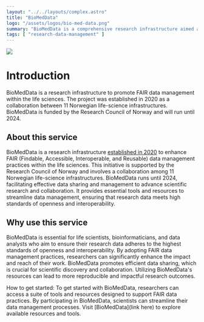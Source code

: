 ```yaml
---
layout: "../../layouts/complex.astro"
title: "BioMedData"
logo: "/assets/logos/bio-med-data.png"
summary: "BioMedData is a comprehensive research infrastructure aimed at enhancing FAIR data management practices within the life sciences."
tags: [ "research-data-management" ]
---
```


![](/assets/logos/bio-med-data.png)

# Introduction

BioMedData is a research infrastructure to promote FAIR data management within the life sciences. The project was established in 2020 as a collaboration between 11 Norwegian life-science infrastructures. BioMedData is funded by the Research Council of Norway and will run until 2024.

## About this service

BioMedData is a research infrastructure [established in 2020](https://elixir.no/news/27/63/BioMedData-kicked-off-today) to enhance FAIR (Findable, Accessible, Interoperable, and Reusable) data management practices within the life sciences. This initiative is supported by the Research Council of Norway and involves a collaboration among 11 Norwegian life-science infrastructures. BioMedData runs until 2024, facilitating effective data sharing and management to advance scientific research and collaboration. It provides essential tools and resources to streamline data management, ensuring that research data meets high standards of openness and interoperability.

## Why use this service

BioMedData is essential for life scientists, bioinformaticians, and data analysts who aim to ensure their research data adheres to the highest standards of openness and interoperability. By adopting FAIR data management practices, researchers can significantly enhance the impact and reach of their work. BioMedData promotes efficient data sharing, which is crucial for scientific discovery and collaboration. Utilizing BioMedData's resources can lead to more reproducible and impactful research outcomes.

How to get started: To get started with BioMedData, researchers can access a suite of tools and resources designed to support FAIR data practices. By participating in BioMedData, scientists can streamline their data management processes. Visit [BioMedData](link here) to explore available resources and tools.

